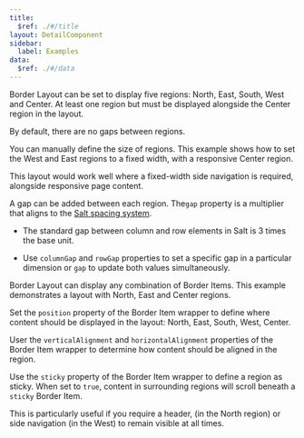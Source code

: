 ```yaml
---
title:
  $ref: ./#/title
layout: DetailComponent
sidebar:
  label: Examples
data:
  $ref: ./#/data
---
```


<LivePreviewControls>
<LivePreview componentName="border-layout" exampleName="Default" >

Border Layout can be set to display five regions: North, East, South, West and Center. At least one region but must be displayed alongside the Center region in the layout.

By default, there are no gaps between regions.

</LivePreview>

<LivePreview componentName="border-layout" exampleName="CustomRegionSize" >

You can manually define the size of regions. This example shows how to set the West and East regions to a fixed width, with a responsive Center region.

This layout would work well where a fixed-width side navigation is required, alongside responsive page content.

</LivePreview>

<LivePreview componentName="border-layout" exampleName="GapBetweenRegions" >

A gap can be added between each region. The`gap` property is a multiplier that aligns to the [Salt spacing system](https://www.saltdesignsystem.com/salt/foundations/spacing).

- The standard gap between column and row elements in Salt is 3 times the base unit.

- Use `columnGap` and `rowGap` properties to set a specific gap in a particular dimension or `gap` to update both values simultaneously.

</LivePreview>

<LivePreview componentName="border-layout" exampleName="HideRegions" >

Border Layout can display any combination of Border Items. This example demonstrates a layout with North, East and Center regions.

</LivePreview>

<LivePreview componentName="border-layout" exampleName="BorderItemPosition" >

Set the `position` property of the Border Item wrapper to define where content should be displayed in the layout: North, East, South, West, Center.

</LivePreview>

<LivePreview componentName="border-layout" exampleName="BorderItemAlignment" >

User the `verticalAlignment` and `horizontalAlignment` properties of the Border Item wrapper to determine how content should be aligned in the region.

</LivePreview>

<LivePreview componentName="border-layout" exampleName="StickyPositioning" >

Use the `sticky` property of the Border Item wrapper to define a region as sticky. When set to `true`, content in surrounding regions will scroll beneath a `sticky` Border Item.

This is particularly useful if you require a header, (in the North region) or side navigation (in the West) to remain visible at all times.

</LivePreview>

</LivePreviewControls>
